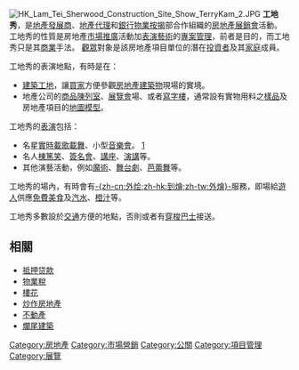 [[File:HK_Lam_Tei_Sherwood_Construction_Site_Show_TerryKam_2.JPG|thumb]]
'''工地秀'''，是[[地產發展商|地產發展商]]、[[地產代理|地產代理]]和[[銀行|銀行]][[物業按揭|物業按揭]]部合作組織的[[房地產|房地產]][[展覽會|展銷會]]活動。 工地秀的性質是房地產[[市場|市場]][[發展|推廣]]活動加[[表演藝術|表演藝術]]的[[專案管理|專案管理]]，前者是目的，而工地秀只是其[[商業|商業]]手法。 [[觀眾|觀眾]]對象是該房地產項目單位的潛在[[投資者|投資者]]及其[[家庭|家庭]]成員。

工地秀的表演地點，有時是在：
* [[建築工地|建築工地]]，讓[[物業投資者|買家]]方便參觀[[房地產|房地產]][[建築物|建築物]]現場的實境。
* 地產公司的[[商品|商品]][[陳列室|陳列室]]、[[展覽會|展覽會]]場、或者[[寫字樓|寫字樓]]，通常設有實物用料之[[樣品|樣品]]及房地產項目的[[地圖|地圖]][[模型|模型]]。

工地秀的[[表演|表演]]包括：
* 名星[[實時|實時]][[唱歌|載歌]][[跳舞|載舞]]、小型[[音樂會|音樂會]]。 [http://im.tv/vlog/Personal/319202/400059] {{Wayback|url=http://im.tv/vlog/Personal/319202/400059 |date=20101012234044 }}
* 名人[[棟篤笑|棟篤笑]]、[[簽名會|簽名會]]、[[講座|講座]]、[[演講|演講]]等。
* 其他演藝活動，例如[[魔術|魔術]]、[[舞台劇|舞台劇]]、[[芭蕾舞|芭蕾舞]]等。

工地秀的場內，有時會有[[外燴|-{zh-cn:外烩;zh-hk:到燴;zh-tw:外燴}-]]服務，即場給[[訪客|遊人]]供應[[免費|免費]][[食物|美食]]及[[汽水|汽水]]、[[橙汁|橙汁]]等。

工地秀多數設於[[交通|交通]]方便的地點，否則或者有[[穿梭巴士|穿梭巴士]]接送。

==相關==
* [[抵押|抵押]][[借贷|贷款]]
* [[物業稅|物業稅]]
* [[樓花|樓花]]
*[[炒作房地產|炒作房地產]]
* [[不動產|不動產]]
*[[爛尾建築|爛尾建築]]
{{Marketing-stub}}
[[Category:房地產|Category:房地產]]
[[Category:市場營銷|Category:市場營銷]]
[[Category:公關|Category:公關]]
[[Category:項目管理|Category:項目管理]]
[[Category:展覽|Category:展覽]]